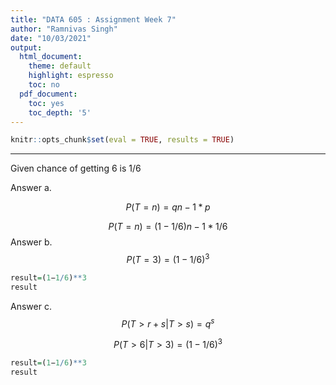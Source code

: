 ---
title: "DATA 605 : Assignment Week 7"
author: "Ramnivas Singh"
date: "10/03/2021"
output:
  html_document:
    theme: default
    highlight: espresso
    toc: no
  pdf_document:
    toc: yes
    toc_depth: '5'
---

```{r setup, include=FALSE}
knitr::opts_chunk$set(eval = TRUE, results = TRUE)
```
--------------------------------------------------------------------------------
Given chance of getting 6 is 1/6

Answer a. 

$$  P(T=n)=qn−1 *p $$

$$  P(T=n)=(1-1/6)n−1 *1/6 $$
Answer b.
$$  P(T=3)=(1-1/6)^3 $$

```{r}
result=(1−1/6)**3
result
```

Answer c.
$$ P(T>r+s|T>s)=q^s $$

$$  P(T>6|T>3)=(1-1/6)^3 $$

```{r}
result=(1−1/6)**3
result
```

